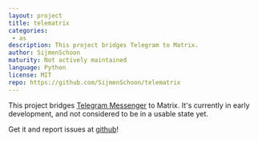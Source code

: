 ```yaml
---
layout: project
title: telematrix
categories: 
 - as
description: This project bridges Telegram to Matrix.
author: SijmenSchoon
maturity: Not actively maintained
language: Python
license: MIT
repo: https://github.com/SijmenSchoon/telematrix
---
```


This project bridges [Telegram Messenger](https://telegram.org/) to Matrix. It's currently in early development, and not considered to be in a usable state yet.

Get it and report issues at [github](https://github.com/SijmenSchoon/telematrix)!
